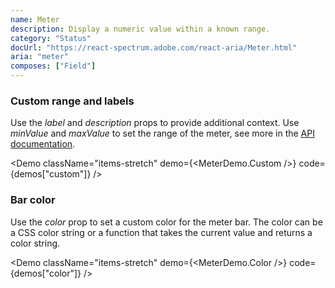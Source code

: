 ```yaml
---
name: Meter
description: Display a numeric value within a known range.
category: "Status"
docUrl: "https://react-spectrum.adobe.com/react-aria/Meter.html"
aria: "meter"
composes: ["Field"]
---
```


### Custom range and labels

Use the _label_ and _description_ props to provide additional context. Use
_minValue_ and _maxValue_ to set the range of the meter, see more in the
[API documentation](https://react-spectrum.adobe.com/react-aria/Meter.html#props).

<Demo
  className="items-stretch"
  demo={<MeterDemo.Custom />}
  code={demos["custom"]}
/>

### Bar color

Use the _color_ prop to set a custom color for the meter bar. The color can be a
CSS color string or a function that takes the current value and returns a color
string.

<Demo
  className="items-stretch"
  demo={<MeterDemo.Color />}
  code={demos["color"]}
/>
